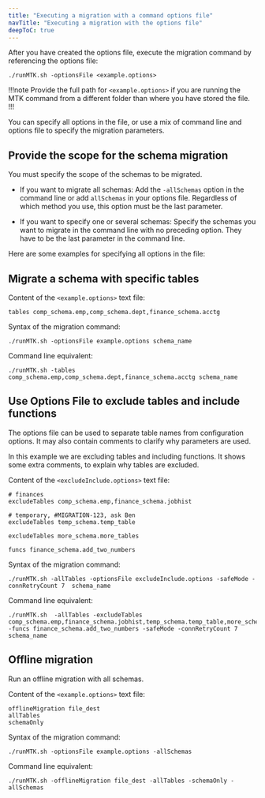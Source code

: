 ```yaml
---
title: "Executing a migration with a command options file"
navTitle: "Executing a migration with the options file"
deepToC: true
---
```


After you have created the options file, execute the migration command by referencing the options file:

```shell
./runMTK.sh -optionsFile <example.options>
```

!!!note
   Provide the full path for `<example.options>` if you are running the MTK command from a different folder than where you have stored the file.
!!!

You can specify all options in the file, or use a mix of command line and options file to specify the migration parameters.

## Provide the scope for the schema migration 

You must specify the scope of the schemas to be migrated.

-   If you want to migrate all schemas: Add the `-allSchemas` option in the command line or add `allSchemas` in your options file. Regardless of which method you use, this option must be the last parameter.

-   If you want to specify one or several schemas: Specify the schemas you want to migrate in the command line with no preceding option. They have to be the last parameter in the command line.

Here are some examples for specifying all options in the file:

## Migrate a schema with specific tables

Content of the `<example.options>` text file:

```
tables comp_schema.emp,comp_schema.dept,finance_schema.acctg
```

Syntax of the migration command:

```shell
./runMTK.sh -optionsFile example.options schema_name
```

Command line equivalent:

```shell
./runMTK.sh -tables comp_schema.emp,comp_schema.dept,finance_schema.acctg schema_name
```

## Use Options File to exclude tables and include functions

The options file can be used to separate table names from configuration options.
It may also contain comments to clarify why parameters are used.

In this example we are excluding tables and including functions.
It shows some extra comments, to explain why tables are excluded.

Content of the `<excludeInclude.options>` text file:

```
# finances
excludeTables comp_schema.emp,finance_schema.jobhist

# temporary, #MIGRATION-123, ask Ben
excludeTables temp_schema.temp_table

excludeTables more_schema.more_tables

funcs finance_schema.add_two_numbers
```

Syntax of the migration command:

```shell
./runMTK.sh -allTables -optionsFile excludeInclude.options -safeMode -connRetryCount 7  schema_name
```

Command line equivalent:

```shell
./runMTK.sh  -allTables -excludeTables comp_schema.emp,finance_schema.jobhist,temp_schema.temp_table,more_schema.more_tables  -funcs finance_schema.add_two_numbers -safeMode -connRetryCount 7  schema_name
```

## Offline migration

Run an offline migration with all schemas.

Content of the `<example.options>` text file:

```
offlineMigration file_dest
allTables
schemaOnly
```

Syntax of the migration command:

```shell
./runMTK.sh -optionsFile example.options -allSchemas
```

Command line equivalent:

```shell
./runMTK.sh -offlineMigration file_dest -allTables -schemaOnly -allSchemas
```
